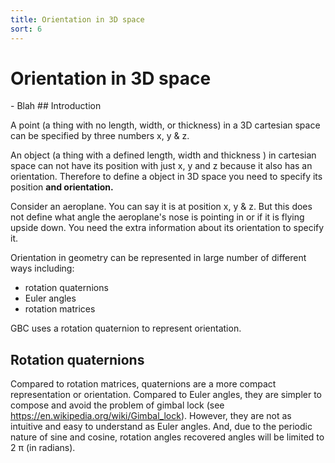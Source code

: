 ```yaml
---
title: Orientation in 3D space
sort: 6
---
```



# Orientation in 3D space

<Tldr>
     - Blah
</Tldr>
## Introduction

A point (a thing with no length, width, or thickness) in a 3D cartesian space can be specified by three numbers x, y & z.

An object (a thing with a defined length, width and thickness ) in cartesian space can not have its position with just x, y and z because it also has an orientation. Therefore to define a object in 3D space you need to specify its position **and orientation.**

Consider an aeroplane. You can say it is at position x, y & z. But this does not define what angle the aeroplane's nose is pointing in or if it is flying upside down. You need the extra information about its orientation to specify it.

Orientation in geometry can be represented in large number of different ways including:
* rotation quaternions
* Euler angles
* rotation matrices

GBC uses a rotation quaternion to represent orientation.

## Rotation quaternions





Compared to rotation matrices, quaternions are a more compact representation or orientation. Compared to Euler angles, they are simpler to compose and avoid the problem of gimbal lock (see https://en.wikipedia.org/wiki/Gimbal_lock). However, they are not as intuitive and easy to understand as Euler angles. And, due to the periodic nature of sine and cosine, rotation angles recovered angles will be limited to 2 π (in radians).